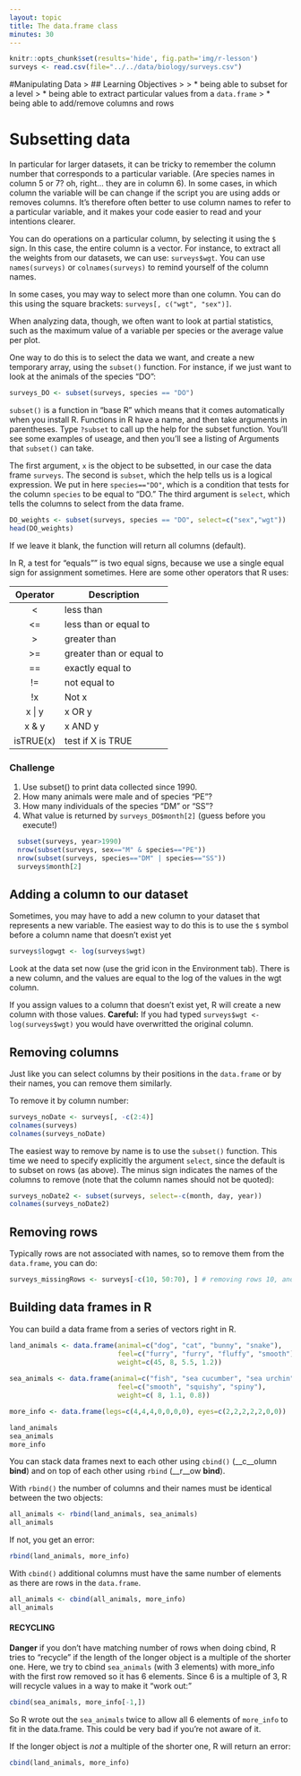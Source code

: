 ```yaml
---
layout: topic
title: The data.frame class
minutes: 30
---
```


```r
knitr::opts_chunk$set(results='hide', fig.path='img/r-lesson')
surveys <- read.csv(file="../../data/biology/surveys.csv")
```





#Manipulating Data
> ## Learning Objectives
>
> * being able to subset for a level
> * being able to extract particular values from a `data.frame`
> * being able to add/remove columns and rows


# Subsetting data
In particular for larger datasets, it can be tricky to remember the column
number that corresponds to a particular variable. (Are species names in column 5
or 7? oh, right... they are in column 6). In some cases, in which column the
variable will be can change if the script you are using adds or removes
columns. It's therefore often better to use column names to refer to a
particular variable, and it makes your code easier to read and your intentions
clearer.

You can do operations on a particular column, by selecting it using the `$`
sign. In this case, the entire column is a vector. For instance, to extract all
the weights from our datasets, we can use: `surveys$wgt`. You can use
`names(surveys)` or `colnames(surveys)` to remind yourself of the column names.

In some cases, you may way to select more than one column. You can do this using
the square brackets: `surveys[, c("wgt", "sex")]`.

When analyzing data, though, we often want to look at partial statistics, such
as the maximum value of a variable per species or the average value per plot.

One way to do this is to select the data we want, and create a new temporary
array, using the `subset()` function. For instance, if we just want to look at
the animals of the species "DO":

```r
surveys_DO <- subset(surveys, species == "DO")
```

`subset()` is a function in "base R" which means that it comes automatically when you install R. Functions in R have a name, and then take arguments in parentheses. Type  `?subset` to call up the help for the subset function. You'll see some examples of useage, and then you'll see a listing of Arguments that `subset()` can take.  

The first argument, `x` is the object to be subsetted, in our case the data frame `surveys`. The second is `subset`, which the help tells us is a logical expression.  We put in here `species=="DO"`, which is a condition that tests for the column `species` to be equal to "DO." The third argument is `select`, which tells the columns to select from the data frame. 

```r
DO_weights <- subset(surveys, species == "DO", select=c("sex","wgt"))
head(DO_weights)
```

If we leave it blank, the function will return all columns (default).

In R, a test for "equals"" is two equal signs, because we use a single equal sign for assignment sometimes. Here are some other operators that R uses: 

|Operator  |  Description|
:---------:|---------------
|<          |less than
|<= 	     |less than or equal to
|> 	       |greater than
|>= 	     |greater than or equal to
|== 	     |exactly equal to
|!= 	     |not equal to
|!x 	     |Not x
|x \| y    |	x OR y
|x & y 	   |x AND y
|isTRUE(x) |test if X is TRUE 

### Challenge

1. Use subset() to print data collected since 1990. 
2. How many animals were male and of species "PE"?
3. How many individuals of the species "DM" or "SS"?
4. What value is returned by `surveys_DO$month[2]` (guess before you execute!)



```r
  subset(surveys, year>1990)
  nrow(subset(surveys, sex=="M" & species=="PE"))
  nrow(subset(surveys, species=="DM" | species=="SS"))
  surveys$month[2]

```

## Adding a column to our dataset

Sometimes, you may have to add a new column to your dataset that represents a
new variable. The easiest way to do this is to use the `$` symbol before a column name that doesn't exist yet
```r
surveys$logwgt <- log(surveys$wgt)

```
Look at the data set now (use the grid icon in the Environment tab). There is a new column, and the values are equal to the log of the values in the wgt column. 

If you assign values to a column that doesn't exist yet, R will create a new column with those values. **Careful:**  If you had typed `surveys$wgt <- log(surveys$wgt)` you would have overwritted the original column. 

## Removing columns

Just like you can select columns by their positions in the `data.frame` or by
their names, you can remove them similarly.

To remove it by column number:

```r
surveys_noDate <- surveys[, -c(2:4)]
colnames(surveys)
colnames(surveys_noDate)
```

The easiest way to remove by name is to use the `subset()` function. This time
we need to specify explicitly the argument `select`, since the default is to subset
on rows (as above). The minus sign indicates the names of the columns to remove
(note that the column names should not be quoted):

```r
surveys_noDate2 <- subset(surveys, select=-c(month, day, year))
colnames(surveys_noDate2)
```

## Removing rows

Typically rows are not associated with names, so to remove them from the
`data.frame`, you can do:

```r
surveys_missingRows <- surveys[-c(10, 50:70), ] # removing rows 10, and 50 to 70
```



## Building data frames in R 

You can build a data frame from a series of vectors right in R. 

```r

land_animals <- data.frame(animal=c("dog", "cat", "bunny", "snake"),
                           feel=c("furry", "furry", "fluffy", "smooth"),
                           weight=c(45, 8, 5.5, 1.2))
                           
sea_animals <- data.frame(animal=c("fish", "sea cucumber", "sea urchin"),
                           feel=c("smooth", "squishy", "spiny"),
                           weight=c( 8, 1.1, 0.8))

more_info <- data.frame(legs=c(4,4,4,0,0,0,0), eyes=c(2,2,2,2,2,0,0))

```

```r

land_animals
sea_animals
more_info

```

You can stack data frames next to each other using `cbind()` (__c__olumn __bind__) and on top of each other using `rbind` (__r__ow __bind__).

With `rbind()` the number of columns and their names must be identical between the two objects:
```r
all_animals <- rbind(land_animals, sea_animals)
all_animals
```

If not, you get an error: 
```r

rbind(land_animals, more_info)

```


With `cbind()` additional columns must have the same number
of elements as there are rows in the `data.frame`.

```r
all_animals <- cbind(all_animals, more_info)
all_animals
```

#### RECYCLING
**Danger** if you don't have matching number of rows when doing cbind, R tries to "recycle" if the length of the longer object is a multiple of the shorter one.   Here, we try to cbind `sea_animals` (with 3 elements) with more_info with the first row removed so it has 6 elements.  Since 6 is a multiple of 3, R will recycle values in a way to make it "work out:"
```r

cbind(sea_animals, more_info[-1,])

```

So R wrote out the `sea_animals` twice to allow all 6 elements of `more_info` to fit in the data.frame.  This could be very bad if you're not aware of it. 

If the longer object is *not* a multiple of the shorter one, R will return an error: 

```r

cbind(land_animals, more_info)

```





